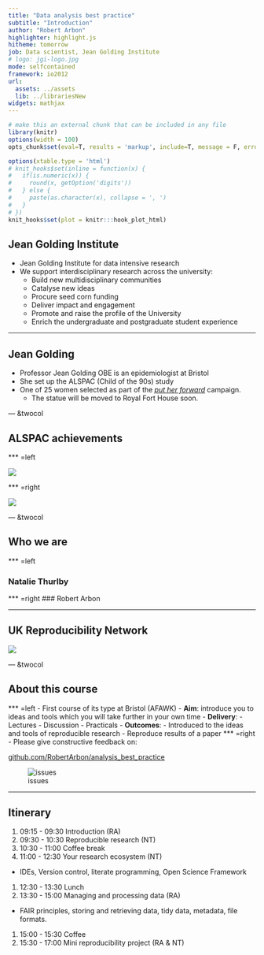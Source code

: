 ```yaml
---
title: "Data analysis best practice"
subtitle: "Introduction"
author: "Robert Arbon"
highlighter: highlight.js
hitheme: tomorrow
job: Data scientist, Jean Golding Institute
# logo: jgi-logo.jpg
mode: selfcontained
framework: io2012
url:
  assets: ../assets
  lib: ../librariesNew
widgets: mathjax
---
```


```r
# make this an external chunk that can be included in any file
library(knitr)
options(width = 100)
opts_chunk$set(eval=T, results = 'markup', include=T, message = F, error = F, warning = F, comment = NA, fig.align = 'center', dpi = 100, tidy = F, cache.path = '.cache/', fig.path = 'fig/')

options(xtable.type = 'html')
# knit_hooks$set(inline = function(x) {
#   if(is.numeric(x)) {
#     round(x, getOption('digits'))
#   } else {
#     paste(as.character(x), collapse = ', ')
#   }
# })
knit_hooks$set(plot = knitr:::hook_plot_html)
```


## Jean Golding Institute

* Jean Golding Institute for data intensive research
* We support interdisciplinary research across the university:
  * Build new multidisciplinary communities
  * Catalyse new ideas
  * Procure seed corn funding
  * Deliver impact and engagement
  * Promote and raise the profile of the University
  * Enrich the undergraduate and postgraduate student experience

---

## Jean Golding

* Professor Jean Golding OBE is an epidemiologist at Bristol
* She set up the ALSPAC (Child of the 90s) study
* One of 25 women selected as part of the [*put her forward*](http://putherforward.com) campaign. 
  * The statue will be moved to Royal Fort House soon. 

--- &twocol

## ALSPAC achievements 

   
*** =left
    
![](fig/backs.png)
    
*** =right

![](fig/asthma.png)

--- &twocol

## Who we are

*** =left

### Natalie Thurlby 


*** =right
### Robert Arbon

--- 

## UK Reproducibility Network
![](fig/ukrn-logo.jpg)

--- &twocol

## About this course

*** =left
- First course of its type at Bristol (AFAWK)
- **Aim**: introduce you to ideas and tools which you will take further in your own time
- **Delivery**:
  - Lectures
  - Discussion
  - Practicals
- **Outcomes**:
  - Introduced to the ideas and tools of reproducible research
  - Reproduce results of a paper 
*** =right  
- Please give constructive feedback on:

[github.com/RobertArbon/analysis_best_practice](https://github.com/RobertArbon/analysis_best_practice)


![issues](fig/gihutb-issues.png)

---

## Itinerary

1. 09:15 - 09:30 Introduction (RA)
1. 09:30 - 10:30 Reproducible research (NT)
1. 10:30 - 11:00 Coffee break
1. 11:00 - 12:30 Your research ecosystem (NT)
  * IDEs, Version control, literate programming, Open Science Framework
1. 12:30 - 13:30 Lunch
1. 13:30 - 15:00 Managing and processing data (RA)
  * FAIR principles, storing and retrieving data, tidy data, metadata, file formats. 
1. 15:00 - 15:30 Coffee
1. 15:30 - 17:00 Mini reproducibility project (RA & NT)
